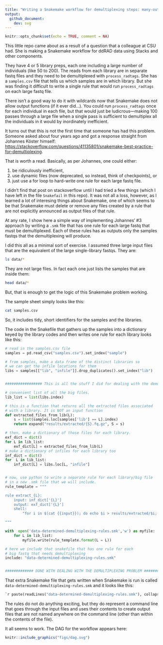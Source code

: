 ```yaml
---
title: "Writing a Snakemake workflow for demultiplexing steps: many-outputs-from-each-of-several-inputs"
output: 
  github_document:
    dev: svg
---
```


```r
knitr::opts_chunk$set(echo = TRUE, comment = NA)
```

This little repo came about as a result of a question that a colleague
at CSU had. She is making a Snakemake workflow for ddRAD data using Stacks
and other components.  

They have 4 or 5 library preps, each one including a large number of individuals
(like 50 to 200).  The reads from each library are in separate fastq files and
they need to be demultiplexed with `process_radtags`.  She has a `samples.csv` file
that tells us which samples are in which library.  But she was finding it
difficult to write a single rule that would run `process_radtags` on each large fastq file.

There isn't a good way to do it with wildcards now that Snakemake does not allow output functions
(if it ever did...).  You could run `process_radtags` once for each individual in each file,
but that would just be ludicrous---making 100 passes through a large file when a single pass
is sufficient to demultiplex all the individuals in it would by inordinately inefficient.

It turns out that this is not the first time that someone has had this problem.  Someone asked about
four years ago and got a response straight from Johannes Köster himself:
[https://stackoverflow.com/questions/41135801/snakemake-best-practice-for-demultiplexing](https://stackoverflow.com/questions/41135801/snakemake-best-practice-for-demultiplexing).

That is worth a read. Basically, as per Johannes, one could either:

1. be ridiculously inefficient,
2. use dynamic files (now deprecated, so instead, think of
checkpoints), or
3. just use a for loop to hard-write one rule for each large fastq file.

I didn't find that post on stackoverflow until I had tried a few things
(which I have left in the file `Snakefail` in this repo).  It was not all a
loss, however, as I learned a lot of interesing things about Snakemake,
one of which seems to be that Snakemake must delete or remove any files created
by a rule that are not explicitly announced as output files of that rule.

At any rate, I show here a simple way of implementing Johannes' #3 approach
by writing a `.smk` file that has one rule for each large fastq that must
be demultiplexed.  Each of these rules has as outputs only the samples fastqs
that the demultiplexing will produce.  

I did this all as a minimal sort of exercise.  I assumed three large input files
that are the equivalent of the large single-library fastqs.  They are:
```sh
ls data/*
```
They are not large files.  In fact each one just lists the samples that
are inside them:
```sh
head data/*
```
But, that is enough to get the logic of this Snakemake problem working.

The sample sheet simply looks like this:
```sh
cat samples.csv
```
So, it includes tidy, short identifiers for the samples and the libraries.

The code in the Snakefile that gathers up the samples into a dictionary keyed by
the library codes and then writes one rule for each library looks like this:
```python
# read in the samples.csv file
samples = pd.read_csv("samples.csv").set_index("sample")

# from samples, make a data frame of the distinct libraries so
# we can get the infile locations for them
libs = samples[["lib", "infile"]].drop_duplicates().set_index("lib")


################# This is all the stuff I did for dealing with the demulti-plexing problem ########### 

# convenient list of all the big files.
lib_list = list(libs.index)

# this is a function that returns all the extracted files associated
# with a library. It is NOT an input function
def extracted_files_from_lib(L):
	s = list(samples.loc[samples['lib'] == L].index)
	return expand("results/extracted/{S}.fq.gz", S = s)

# then, make a dictionary of those files for each library.
exf_dict = dict()
for L in lib_list:
	exf_dict[L] = extracted_files_from_lib(L)
# make a dictionary of infiles for each library too
inf_dict = dict()
for  L in lib_list:
	inf_dict[L] = libs.loc[L, "infile"]


# now, use python to write a separate rule for each library/big file
# in a new .smk file that we will include. 
rule_template = """

rule extract_{L}:
	input: inf_dict['{L}']
	output: exf_dict['{L}']
	shell:
		"for i in $(cat {{input}}); do echo $i > results/extracted/$i; done;"

"""

with  open('data-determined-demultiplexing-rules.smk','w') as myfile:
	for L in lib_list:
		myfile.write(rule_template.format(L = L))

# here we include that snakefile that has one rule for each
# big fastq that needs demultiplexing
include: "data-determined-demultiplexing-rules.smk"


############# DONE WITH DEALING WITH THE DEMULTIPLEXING PROBLEM #########################

```

That extra Snakemake file that gets written when Snakemake is run is called
`data-determined-demultiplexing-rules.smk` and it looks like this:
```python
`r paste(readLines("data-determined-demultiplexing-rules.smk"), collapse = "\n")`
```

The rules do not do anything exciting, but they do represent a command
line that goes through the input files and uses their contents to create
output files that are not named anywhere on the command line (other than
within the contents of the file).

It all seems to work.  The DAG for the workflow appears here:
```r
knitr::include_graphics("figs/dag.svg")
```